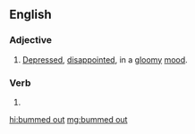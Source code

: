 ==English==

===Adjective===
{{en-adj|head=[[bummed]] [[out]]}}

# {{context|slang|lang=en}} [[depressed|Depressed]], [[disappoint]]ed, in a [[gloomy]] [[mood]].

===Verb===
{{head|en|verb form}}

# {{en-past of|bum out}}

[[hi:bummed out]]
[[mg:bummed out]]